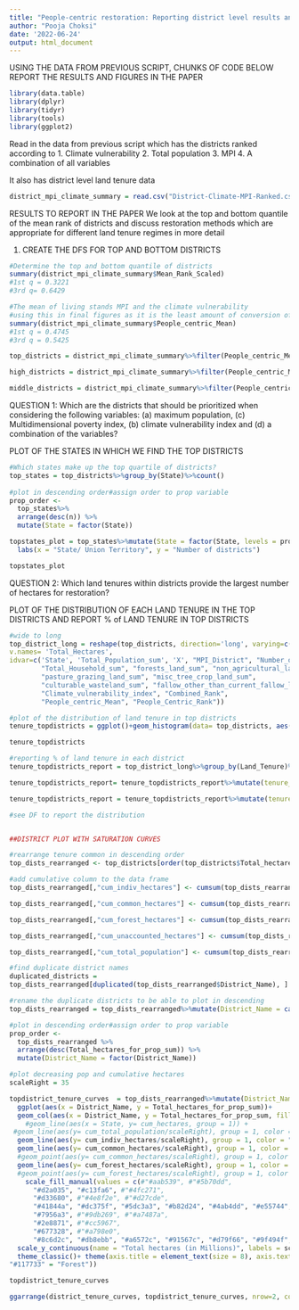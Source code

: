 ```yaml
---
title: "People-centric restoration: Reporting district level results and figures"
author: "Pooja Choksi"
date: '2022-06-24'
output: html_document
---
```


USING THE DATA FROM PREVIOUS SCRIPT, CHUNKS OF CODE BELOW REPORT THE RESULTS AND FIGURES IN THE PAPER

```r

library(data.table)
library(dplyr)
library(tidyr)
library(tools)
library(ggplot2)

```

Read in the data from previous script which has the districts ranked according to 
1. Climate vulnerability 
2. Total population 
3. MPI 
4. A combination of all variables 

It also has district level land tenure data

```r

district_mpi_climate_summary = read.csv("District-Climate-MPI-Ranked.csv")

```

RESULTS TO REPORT IN THE PAPER 
We look at the top and bottom quantile of the mean rank of districts and discuss restoration methods which are appropriate for different land tenure regimes in more detail

1. CREATE THE DFS FOR TOP AND BOTTOM DISTRICTS 

```r

#Determine the top and bottom quantile of districts 
summary(district_mpi_climate_summary$Mean_Rank_Scaled)
#1st q = 0.3221
#3rd q= 0.6429

#The mean of living stands MPI and the climate vulnerability 
#using this in final figures as it is the least amount of conversion of data
summary(district_mpi_climate_summary$People_centric_Mean)
#1st q = 0.4745
#3rd q = 0.5425

top_districts = district_mpi_climate_summary%>%filter(People_centric_Mean>0.5425)

high_districts = district_mpi_climate_summary%>%filter(People_centric_Mean>0.5425)

middle_districts = district_mpi_climate_summary%>%filter(People_centric_Mean >0.4745 & People_centric_Mean<0.5425)

```

QUESTION 1: Which are the districts that should be prioritized when considering the following variables: (a) maximum population, (c) Multidimensional poverty index, (b) climate vulnerability index and (d) a combination of the variables?

PLOT OF THE STATES IN WHICH WE FIND THE TOP DISTRICTS 

```r

#Which states make up the top quartile of districts? 
top_states = top_districts%>%group_by(State)%>%count()
  
#plot in descending order#assign order to prop variable
prop_order <-
  top_states%>%
  arrange(desc(n)) %>%
  mutate(State = factor(State))

topstates_plot = top_states%>%mutate(State = factor(State, levels = prop_order$State, ordered = TRUE))%>%ggplot(aes(x= State, y = n))+geom_col(aes(x=State), fill = "#440154FF")+theme_classic()+ theme(axis.text.x = element_text(angle = 45, hjust = 1))+
  labs(x = "State/ Union Territory", y = "Number of districts")

topstates_plot

```

QUESTION 2: Which land tenures within districts provide the largest number of hectares for restoration?

PLOT OF THE DISTRIBUTION OF EACH LAND TENURE IN THE TOP DISTRICTS AND REPORT % of LAND TENURE IN TOP DISTRICTS

```r

#wide to long
top_district_long = reshape(top_districts, direction='long', varying=c('Total_Indiv_sum', 'Total_Common_sum', 'Total_Forest_sum', 'Total_Unaccounted_sum'), timevar= 'Land_Tenure', times=c('Individual', 'Common_NonForest', 'Forest', 'Unaccounted'),
v.names= 'Total_Hectares',
idvar=c('State', 'Total_Population_sum', 'X', "MPI_District", "Number_of_MPI_PeopleDistrict", "Living_standards", "MPI_rank", "Vulnerability_Rank", "Mean_Rank", "Mean_Rank_Scaled", "Total_hectares_for_prop_sum", "District_Name",
        "Total_Household_sum", "forests_land_sum", "non_agricultural_land_sum", "barren_uncultivable_land_sum", 
        "pasture_grazing_land_sum", "misc_tree_crop_land_sum",
        "culturable_wasteland_sum", "fallow_other_than_current_fallow_land_sum", "net_sown_area_sum", "current_fallow_land_sum", "total_irrigated_land_sum", "total_unirrigated_land_sum", "District_Code", "State_Code", 
        "Climate_vulnerability_index", "Combined_Rank", 
        "People_centric_Mean", "People_Centric_Rank"))

#plot of the distribution of land tenure in top districts
tenure_topdistricts = ggplot()+geom_histogram(data= top_districts, aes(x=Total_Forest_sum), fill ="#117733", alpha=0.5, binwidth = 300000)+geom_histogram(data = top_districts, aes(x=Total_Common_sum), fill = "#999933", alpha =0.5, binwidth = 300000)+ geom_histogram(data = top_districts, aes(x= Total_Indiv_sum), fill = "#E69F00", alpha= 0.5, binwidth = 300000)+ theme_classic()+ theme(axis.text.x = element_text(angle = 45, hjust = 1))+ labs(x = "Total number of hectares", y = "Freqeuncy")

tenure_topdistricts

#reporting % of land tenure in each district 
tenure_topdistricts_report = top_district_long%>%group_by(Land_Tenure)%>%summarise(hectares_category = sum(Total_Hectares))

tenure_topdistricts_report= tenure_topdistricts_report%>%mutate(tenure_total = colSums(tenure_topdistricts_report[,-1])) 

tenure_topdistricts_report = tenure_topdistricts_report%>%mutate(tenure_prop = (hectares_category/tenure_total)*100)

#see DF to report the distribution


##DISTRICT PLOT WITH SATURATION CURVES

#rearrange tenure common in descending order
top_dists_rearranged <- top_districts[order(top_districts$Total_hectares_for_prop_sum, decreasing=TRUE),]

#add cumulative column to the data frame
top_dists_rearranged[,"cum_indiv_hectares"] <- cumsum(top_dists_rearranged$Total_Indiv_sum)

top_dists_rearranged[,"cum_common_hectares"] <- cumsum(top_dists_rearranged$Total_Common_sum)

top_dists_rearranged[,"cum_forest_hectares"] <- cumsum(top_dists_rearranged$Total_Forest_sum)

top_dists_rearranged[,"cum_unaccounted_hectares"] <- cumsum(top_dists_rearranged$Total_Unaccounted_sum)

top_dists_rearranged[,"cum_total_population"] <- cumsum(top_dists_rearranged$Total_Population_sum)

#find duplicate district names
duplicated_districts = 
top_dists_rearranged[duplicated(top_dists_rearranged$District_Name), ]

#rename the duplicate districts to be able to plot in descending 
top_dists_rearranged = top_dists_rearranged%>%mutate(District_Name = case_when(District_Name == "Aurangabad" & State == "Bihar" ~ "Aurangabad_2", District_Name == "Bijapur" & State == "Karnataka" ~ "Bijapur_2", District_Name == "Bilaspur" & State == "Himachal Pradesh" ~ "Bilaspur_2", District_Name == "Hamirpur" & State== "Himachal Pradesh"~ "Hamirpur_2", District_Name == "Pratapgarh" & State == "Rajasthan" ~ "Pratapgarh_2", District_Name== "Raigarh" & State == "Maharashtra" ~ "Raigarh_2", District_Name == "Ranchi" & State == "Madhya Pradesh" ~ "Ranchi_2", TRUE ~ District_Name))

#plot in descending order#assign order to prop variable
prop_order <-
  top_dists_rearranged %>%
  arrange(desc(Total_hectares_for_prop_sum)) %>%
  mutate(District_Name = factor(District_Name))

#plot decreasing pop and cumulative hectares 
scaleRight = 35

topdistrict_tenure_curves  = top_dists_rearranged%>%mutate(District_Name = factor(District_Name, levels= prop_order$District_Name, ordered =TRUE))%>%
  ggplot(aes(x = District_Name, y = Total_hectares_for_prop_sum))+ 
  geom_col(aes(x = District_Name, y = Total_hectares_for_prop_sum, fill = State)) + 
    #geom_line(aes(x = State, y= cum_hectares, group = 1)) + 
 #geom_line(aes(y= cum_total_population/scaleRight), group = 1, color = "black", size = 1.2)+ 
  geom_line(aes(y= cum_indiv_hectares/scaleRight), group = 1, color = "#E69F00", size = 1.2)+ 
  geom_line(aes(y= cum_common_hectares/scaleRight), group = 1, color = "#999933", size = 1.2)+ 
  #geom_point(aes(y= cum_common_hectares/scaleRight), group = 1, color = "#999933")+ 
  geom_line(aes(y= cum_forest_hectares/scaleRight), group = 1, color = "#117733", size = 1.2)+ 
  #geom_point(aes(y= cum_forest_hectares/scaleRight), group = 1, color = "#117733")+
    scale_fill_manual(values = c(#"#aab539", #"#5b70dd", 
      "#d2a035", "#c13fa6", #"#4fc271", 
      "#d33680", #"#4e8f2e", #"#d27cde", 
      "#41844a", "#dc375f", "#5dc3a3", "#b82d24", "#4ab4dd", "#e55744", "#517dc0", #"#e37733", 
      "#7956a3", #"#9db269", #"#a7487a",
      "#2e8871", #"#cc5967", 
      "#677328", #"#a798e0", 
      "#8c6d2c", "#db8ebb", "#a6572c", "#91567c", "#d79f66", "#9f494f", "#e3867c"))+ 
  scale_y_continuous(name = "Total hectares (in Millions)", labels = scales::label_number(unit = "M", scale = 1e-6))+scale_x_discrete(name = "District")+
  theme_classic()+ theme(axis.title = element_text(size = 8), axis.text.x = element_blank(), axis.ticks.x = element_blank()) +theme(legend.position = "bottom")+ scale_color_manual(name = "Land tenure", values = c("#E69F00" = "Individual","#999933" =  "Common",
"#117733" = "Forest"))

topdistrict_tenure_curves

ggarrange(district_tenure_curves, topdistrict_tenure_curves, nrow=2, common.legend = TRUE, legend="right")

```
